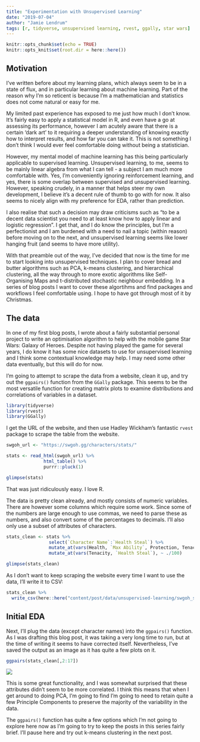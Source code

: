 ```yaml
---
title: "Experimentation with Unsupervised Learning"
date: "2019-07-04"
author: "Jamie Lendrum"
tags: [r, tidyverse, unsupervised learning, rvest, ggally, star wars]
---
```


```r
knitr::opts_chunk$set(echo = TRUE)
knitr::opts_knit$set(root.dir = here::here())
```

## Motivation

I've written before about my learning plans, which always seem to be in a state of flux, and in particular learning about machine learning. Part of the reason why I'm so reticent is because I'm a mathematician and statistics does not come natural or easy for me.

My limited past experience has exposed to me just how much I don't know. It's fairly easy to apply a statistical model in R, and even have a go at assessing its performance, however I am acutely aware that there is a certain 'dark art' to it requiring a deeper understanding of knowing exactly how to interpret results, and how far you can take it. This is not something I don't think I would ever feel comfortable doing without being a statistician.

However, my mental model of machine learning has this being particularly applicable to supervised learning. Unsupervised learning, to me, seems to be mainly linear algebra from what I can tell - a subject I am much more comfortable with. Yes, I'm conveniently ignoring reinforcement learning, and yes, there is some overlap between supervised and unsupervised learning. However, speaking crudely, in a manner that helps steer my own development, I believe it's a decent rule of thumb to go with for now. It also seems to nicely align with my preference for EDA, rather than prediction.

I also realise that such a decision may draw criticisms such as "to be a decent data scientist you need to at least know how to apply linear and logistic regression". I get that, and I do know the principles, but I'm a perfectionist and I am burdened with a need to nail a topic (within reason) before moving on to the next, and unsupervised learning seems like lower hanging fruit (and seems to have more utility).

With that preamble out of the way, I've decided that now is the time for me to start looking into unsupervised techniques. I plan to cover bread and butter algorithms such as PCA, k-means clustering, and hierarchical clustering, all the way through to more exotic algorithms like Self-Organising Maps and t-distributed stochastic neighbour embedding. In a series of blog posts I want to cover these algortihms and find packages and workflows I feel comfortable using. I hope to have got through most of it by Christmas.

## The data

In one of my first blog posts, I wrote about a fairly substantial personal project to write an optimisation algorithm to help with the mobile game Star Wars: Galaxy of Heroes. Despite not having played the game for several years, I do know it has some nice datasets to use for unsupervised learning and I think some contextual knowledge may help. I may need some other data eventually, but this will do for now.

I'm going to attempt to scrape the data from a website, clean it up, and try out the `ggpairs()` function from the `GGally` package. This seems to be the most versatile function for creating matrix plots to examine distributions and correlations of variables in a dataset.

```r
library(tidyverse)
library(rvest)
library(GGally)
```

I get the URL of the website, and then use Hadley Wickham's fantastic `rvest` package to scrape the table from the website.

```r
swgoh_url <- "https://swgoh.gg/characters/stats/"

stats <- read_html(swgoh_url) %>%
              html_table() %>%
              purrr::pluck(1)

glimpse(stats)
```

That was just ridiculously easy. I love R.

The data is pretty clean already, and mostly consists of numeric variables. There are however some columns which require some work. Since some of the numbers are large enough to use commas, we need to parse these as numbers, and also convert some of the percentages to decimals. I'll also only use a subset of attributes of characters.

```r
stats_clean <- stats %>%
                select(`Character Name`:`Health Steal`) %>%
                mutate_at(vars(Health, `Max Ability`, Protection, Tenacity, `Health Steal`), parse_number) %>%
                mutate_at(vars(Tenacity, `Health Steal`), ~ ./100)

glimpse(stats_clean)

```

As I don't want to keep scraping the website every time I want to use the data, I'll write it to CSV:

```r
stats_clean %>% 
  write_csv(here::here("content/post/data/unsupervised-learning/swgoh_stats.csv"))
```

## Initial EDA

Next, I'll plug the data (except character names) into the `ggpairs()` function. As I was drafting this blog post, it was taking a very long time to run, but at the time of writing it seems to have corrected itself. Nevertheless, I've saved the output as an image as it has quite a few plots on it.

```r
ggpairs(stats_clean[,2:17])
```

![](/img/swgoh_pairs_plot.png)

This is some great functionality, and I was somewhat surprised that these attributes didn't seem to be more correlated. I think this means that when I get around to doing PCA, I'm going to find I'm going to need to retain quite a few Principle Components to preserve the majority of the variability in the data.

The `ggpairs()` function has quite a few options which I'm not going to explore here now as I'm going to try to keep the posts in this series fairly brief. I'll pause here and try out k-means clustering in the next post.